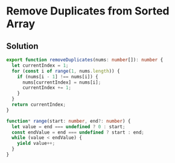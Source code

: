 # Remove Duplicates from Sorted Array

## Solution

```typescript filename="solution.ts" copy 
export function removeDuplicates(nums: number[]): number {
  let currentIndex = 1;
  for (const i of range(1, nums.length)) {
    if (nums[i - 1] !== nums[i]) {
      nums[currentIndex] = nums[i];
      currentIndex += 1;
    }
  }
  return currentIndex;
}

function* range(start: number, end?: number) {
  let value = end === undefined ? 0 : start;
  const endValue = end === undefined ? start : end;
  while (value < endValue) {
    yield value++;
  }
}
```